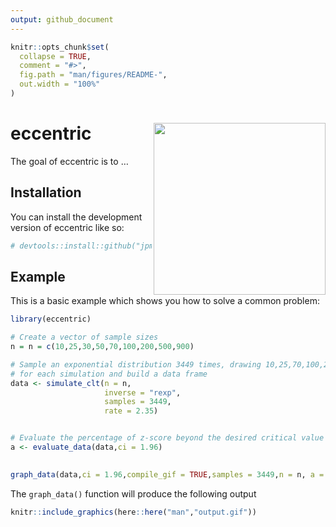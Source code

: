 ```yaml
---
output: github_document
---
```


<!-- README.md is generated from README.Rmd. Please edit that file -->

```r
knitr::opts_chunk$set(
  collapse = TRUE,
  comment = "#>",
  fig.path = "man/figures/README-",
  out.width = "100%"
)
```

# eccentric <img src="man/figures/logo.png" align="right" height="275" alt="" />

<!-- badges: start -->
<!-- badges: end -->

The goal of eccentric is to ...

## Installation

You can install the development version of eccentric like so:

``` r
# devtools::install::github("jpmonteagudo28/eccentric")
```

## Example

This is a basic example which shows you how to solve a common problem:

```r
library(eccentric)

# Create a vector of sample sizes
n = n = c(10,25,30,50,70,100,200,500,900)

# Sample an exponential distribution 3449 times, drawing 10,25,70,100,200,500 and 900 points
# for each simulation and build a data frame
data <- simulate_clt(n = n,
                     inverse = "rexp",
                     samples = 3449,
                     rate = 2.35)


# Evaluate the percentage of z-score beyond the desired critical value
a <- evaluate_data(data,ci = 1.96)

 
graph_data(data,ci = 1.96,compile_gif = TRUE,samples = 3449,n = n, a = a)
```

The `graph_data()` function will produce the following output

```r
knitr::include_graphics(here::here("man","output.gif"))
```

